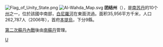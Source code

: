 [[File:Flag_of_Unity_State.png|right]]
[[File:Al-Wahda_Map.svg|right]]
'''团结州'''（{{lang-en|Unity|}}），是[[南苏丹|南苏丹]]的10个[[苏丹行政区划|州]]之一，位於該國中南部，[[白尼羅河|白尼羅河]]在東面流過。面积35,956平方千米，人口262,787人（2006年），首府[[本提烏|本提烏]]，下分9縣。

[[第二次蘇丹內戰|第二次蘇丹內戰]]後由[[南蘇丹|南蘇丹]]管理。
{{南苏丹旧行政区划}}
{{SouthSudan-stub}}

[[Category:南苏丹州份|U]]